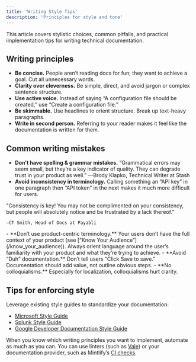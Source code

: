 ```yaml
---
title: 'Writing Style Tips'
description: 'Principles for style and tone'
---
```


This article covers stylistic choices, common pitfalls, and practical implementation tips for writing technical documentation. 

## Writing principles

- **Be concise.** People aren’t reading docs for fun; they want to achieve a goal. Cut all unnecessary words.
- **Clarity over cleverness.** Be simple, direct, and avoid jargon or complex sentence structure.
- **Use active voice.** Instead of saying “A configuration file should be created,” use “Create a configuration file.”
- **Be skimmable.** Use headlines to orient structure. Break up text-heavy paragraphs.
- **Write in second person.** Referring to your reader makes it feel like the documentation is written for them.

## Common writing mistakes

- **Don’t have spelling & grammar mistakes.** “Grammatical errors may seem small, but they’re a key indicator of quality. They can degrade trust in your product as well.” —Brody Klapko, Technical Writer at Stash
- **Avoid inconsistency in terminology.** Calling something an “API key” in one paragraph then “API token” in the next makes it much more difficult for users.

<Note>
    "Consistency is key! You may not be complimented on your consistency, but people will absolutely notice and be frustrated by a lack thereof.” 
    
    —CT Smith, Head of Docs at Payabli
</Note>
- **Don’t use product-centric terminology.** Your users don’t have the full context of your product (see [“Know Your Audience”](/know_your_audience)). Always orient language around the user’s familiarity with your product and what they’re trying to achieve.
- **Avoid “Duh” documentation.** Don’t tell users “Click Save to save.” Documentation should add value, not outline obvious steps.
- **No colloquialisms.** Especially for localization, colloquialisms hurt clarity.

## Tips for enforcing style

Leverage existing style guides to standardize your documentation:

- [Microsoft Style Guide](https://learn.microsoft.com/en-us/style-guide/welcome/)
- [Splunk Style Guide](https://docs.splunk.com/Documentation/StyleGuide/current/StyleGuide/Howtouse)
- [Google Developer Documentation Style Guide](https://developers.google.com/style)

When you know which writing principles you want to implement, automate as much as you can. You can use linters (such as [Vale](https://vale.sh)) or your documentation provider, such as Mintlify’s [CI checks](https://mintlify.com/docs/settings/ci).